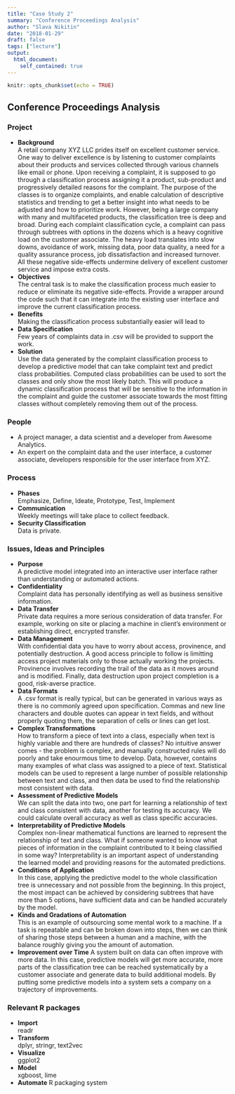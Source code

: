 ```yaml
---
title: "Case Study 2"
summary: "Conference Proceedings Analysis"
author: "Slava Nikitin"
date: "2018-01-29"
draft: false
tags: ["lecture"]
output: 
  html_document:
    self_contained: true
---
```


```r
knitr::opts_chunk$set(echo = TRUE)
```

## Conference Proceedings Analysis

### Project

- **Background**  
  A retail company XYZ LLC prides itself on excellent customer service. One way to deliver excellence is by listening to customer complaints about their products and services collected through various channels like email or phone. Upon receiving a complaint, it is supposed to go through a classification process assigning it a product, sub-product and progressively detailed reasons for the complaint. The purpose of the classes is to organize complaints, and enable calculation of descriptive statistics and trending to get a better insight into what needs to be adjusted and how to prioritize work. However, being a large company with many and multifaceted products, the classification tree is deep and broad. During each complaint classification cycle, a complaint can pass through subtrees with options in the dozens which is a heavy cognitive load on the customer associate. The heavy load translates into slow downs, avoidance of work, missing data, poor data quality, a need for a quality assurance process, job dissatisfaction and increased turnover. All these negative side-effects undermine delivery of excellent customer service and impose extra costs. 
- **Objectives**  
  The central task is to make the classification process much easier to reduce or eliminate its negative side-effects. Provide a wrapper around the code such that it can integrate into the existing user interface and improve the current classification process.
- **Benefits**  
  Making the classification process substantially easier will lead to 
- **Data Specification**  
  Few years of complaints data in .csv will be provided to support the work.
- **Solution**  
  Use the data generated by the complaint classification process to develop a predictive model that can take complaint text and predict class probabilities. Computed class probabilities can be used to sort the classes and only show the most likely batch. This will produce a dynamic classification process that will be sensitive to the information in the complaint and guide the customer associate towards the most fitting classes without completely removing them out of the process.

### People
- A project manager, a data scientist and a developer from Awesome Analytics.
- An expert on the complaint data and the user interface, a customer associate, developers responsible for the user interface from XYZ.   

### Process
- **Phases**  
  Emphasize, Define, Ideate, Prototype, Test, Implement
- **Communication**  
  Weekly meetings will take place to collect feedback.
- **Security Classification**  
  Data is private.
  
### Issues, Ideas and Principles
- **Purpose**  
  A predictive model integrated into an interactive user interface rather than understanding or automated actions.
- **Confidentiality**  
  Complaint data has personally identifying as well as business sensitive information.
- **Data Transfer**  
  Private data requires a more serious consideration of data transfer. For example, working on site or placing a machine in client's environment or establishing direct, encrypted transfer.
- **Data Management**  
  With confidential data you have to worry about access, provinence, and potentially destruction. A good access principle to follow is limitting access project materials only to those actually working the projects. Provinence involves recording the trail of the data as it moves around and is modified. Finally, data destruction upon project completion is a good, risk-averse practice.
- **Data Formats**  
  A .csv format is really typical, but can be generated in various ways as there is no commonly agreed upon specification. Commas and new line characters and double quotes can appear in text fields, and without properly quoting them, the separation of cells or lines can get lost.
- **Complex Transformations**  
   How to transform a piece of text into a class, especially when text is highly variable and there are hundreds of classes? No intuitive answer comes - the problem is complex, and manually constructed rules will do poorly and take enourmous time to develop. Data, however, contains many examples of what class was assigned to a piece of text. Statistical models can be used to represent a large number of possible relationship between text and class, and then data be used to find the relationship most consistent with data.
- **Assessment of Predictive Models**  
  We can split the data into two, one part for learning a relationship of text and class consistent with data, another for testing its accuracy. We could calculate overall accuracy as well as class specific accuracies.
- **Interpretability of Predictive Models**  
  Complex non-linear mathematical functions are learned to represent the relationship of text and class. What if someone wanted to know what pieces of information in the complaint contributed to it being classified in some way? Interpretability is an important aspect of understanding the learned model and providing reasons for the automated predictions.
- **Conditions of Application**  
  In this case, applying the predictive model to the whole classification tree is unnecessary and not possible from the beginning. In this project, the most impact can be achieved by considering subtrees that have more than 5 options, have sufficient data and can be handled accurately by the model.
- **Kinds and Gradations of Automation**  
  This is an example of outsourcing some mental work to a machine. If a task is repeatable and can be broken down into steps, then we can think of sharing those steps between a human and a machine, with the balance roughly giving you the amount of automation.
- **Improvement over Time**
  A system built on data can often improve with more data. In this case, predictive models will get more accurate, more parts of the classification tree can be reached systematically by a customer associate and generate data to build additional models. By putting some predictive models into a system sets a company on a trajectory of improvements. 
  
### Relevant R packages 
- **Import**  
  readr
- **Transform**  
  dplyr, stringr, text2vec
- **Visualize**  
  ggplot2
- **Model**  
  xgboost, lime
- **Automate**
  R packaging system
  









